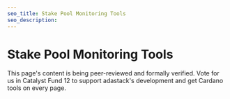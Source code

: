 ```yaml
---
seo_title: Stake Pool Monitoring Tools
seo_description:
---
```


# Stake Pool Monitoring Tools

This page's content is being peer-reviewed and formally verified. Vote for us in Catalyst Fund 12 to support adastack's development and get Cardano tools on every page.
